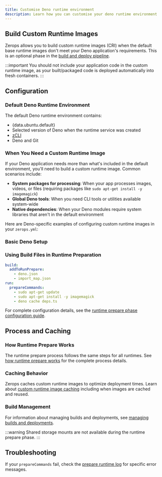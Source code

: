 ```yaml
---
title: Customise Deno runtime environment
description: Learn how you can customise your deno runtime environment on Zerops.
---
```



## Build Custom Runtime Images

Zerops allows you to build custom runtime images (CRI) when the default base runtime images don't meet your Deno application's requirements. This is an optional phase in the [build and deploy pipeline](/features/pipeline#runtime-prepare-phase-optional).

:::important
You should not include your application code in the custom runtime image, as your built/packaged code is deployed automatically into fresh containers.
:::

## Configuration

### Default Deno Runtime Environment

The default Deno runtime environment contains:

- <span>{data.ubuntu.default}</span>
- Selected version of Deno when the runtime service was created
- [zCLI](/references/cli)
- Deno and Git

### When You Need a Custom Runtime Image

If your Deno application needs more than what's included in the default environment, you'll need to build a custom runtime image. Common scenarios include:

- **System packages for processing**: When your app processes images, videos, or files (requiring packages like `sudo apt-get install -y imagemagick`)
- **Global Deno tools**: When you need CLI tools or utilities available system-wide
- **Native dependencies**: When your Deno modules require system libraries that aren't in the default environment

Here are Deno-specific examples of configuring custom runtime images in your `zerops.yml`:

### Basic Deno Setup

<SetVar name="serviceVersion" value={data.deno.base[0][0]} />
<SetVar name="basicSetupCode" value={`run:
  base: {{serviceVersion}}
  prepareCommands:
    - sudo apt-get update
    - sudo apt-get install -y imagemagick
    - deno install --allow-all --global some-tool`} />
    <SetVar name="codeLanguage" value="yaml" />
<VarCodeBlock codeVar="basicSetupCode" languageVar="codeLanguage" />

### Using Build Files in Runtime Preparation

```yaml
build:
  addToRunPrepare:
    - deno.json
    - import_map.json
run:
  prepareCommands:
    - sudo apt-get update
    - sudo apt-get install -y imagemagick
    - deno cache deps.ts
```

For complete configuration details, see the [runtime prepare phase configuration guide](/features/pipeline#configuration).

## Process and Caching

### How Runtime Prepare Works
The runtime prepare process follows the same steps for all runtimes. See [how runtime prepare works](/features/pipeline#how-it-works) for the complete process details.

### Caching Behavior
Zerops caches custom runtime images to optimize deployment times. Learn about [custom runtime image caching](/features/pipeline#custom-runtime-image-caching) including when images are cached and reused.

### Build Management
For information about managing builds and deployments, see [managing builds and deployments](/features/pipeline#manage-build-and-deploys).

:::warning
Shared storage mounts are not available during the runtime prepare phase.
:::

## Troubleshooting

If your `prepareCommands` fail, check the [prepare runtime log](/deno/how-to/logs#prepare-runtime-log) for specific error messages.